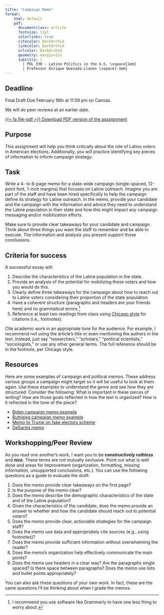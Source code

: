 ```yaml
---
title: "Campaign Memo"
format:
    html: default
    pdf: 
      documentclass: article
      fontsize: 11pt
      colorlinks: true
      citecolor: DarkOrchid
      linkcolor: DarkOrchid
      urlcolor: DarkOrchid
      geometry: margin=1in
      subtitle: | 
        | POL 330 - Latino Politics in the U.S. \vspace{1em}
        | Professor Enrique Quezada-Llanes \vspace{-3em}
---
```



:::{.callout-important}

## Deadline

Final Draft Due February 16th at 11:59 pm on Canvas.

We will do peer reviews at an earlier date.
:::


::: {.content-visible when-format="html"}
[<span class="btn btn-danger">{{< fa file-pdf >}} Download PDF version of the asssignment</span></p>](campaign-memo.pdf)
:::


## Purpose

This assignment will help you think critically about the role of Latino voters in American elections. Additionally, you will practice identifying key pieces of information to inform campaign strategy.


## Task

Write a 4- to 6-page memo for a state-wide campaign (single-spaced, 12-point font, 1-inch margins) that focuses on Latine outreach. Imagine you are part of the staff and have been hired specifically to help the campaign define its strategy for Latine outreach. In the memo, provide your candidate and the campaign with the information and advice they need to understand the Latine population in their state and how this might impact any campaign messaging and/or mobilization efforts.

Make sure to provide clear takeaways for your candidate and campaign. Think about three things you want the staff to remember and be able to execute. The information and analysis you present support those conclusions.


## Criteria for success

A successful essay will:

1. Describe the characteristics of the Latine population in the state.
2. Provide an analysis of the potential for mobilizing these voters and how you would do this.
3. Clearly define three takeaways for the campaign about how to reach out to Latine voters considering their proportion of the state population.
4. Have a coherent structure (paragraphs and headers are your friends here) and no grammatical errors.^[I recommend you use software like Grammarly to have one less thing to worry about.]
5. Reference at least two readings from class using [Chicago style](https://politics.ucsc.edu/undergraduate/chicago%20style%20guide.pdf) for citations (i.e., footnotes). 

Cite academic work in an appropriate tone for the audience. For example, I recommend not using the article's title or even mentioning the authors in the text. Instead, just say "researchers," "scholars," "political scientists," "sociologists," or use any other general terms. The full reference should be in the footnote, per Chicago style. 


## Resources

Here are some examples of campaign and political memos. These address various groups a campaign might target so it will be useful to look at them again. Use these examples to understand the genre and see how they are structured. Consider the following: What is important in these pieces of writing? How are those goals reflected in how the text is organized? How is it reflected in the tone of the piece?

- [Biden campaign memo example](https://www.wispolitics.com/2020/biden-campaign-memo)
- [Buttigieg campaign memo example](https://www.documentcloud.org/documents/6785938-Path-to-Nomination.html)
- [Memo to Trump on fake electors scheme](https://int.nyt.com/data/documenttools/chesebro-dec-6-memo/ce55d6abd79c2c71/full.pdf)
- [DeSantis memo](https://s3.documentcloud.org/documents/23874013/0051_001.pdf)


## Workshopping/Peer Review

As you read one another's work, I want you to be ***constructively ruthless*** and ***nice***. These terms are not mutually exclusive. Point out what is well done and areas for improvement (organization, formatting, missing information, unsupported conclusions, etc.). You can use the following questions as a guide to evaluate the draft:

1. Does the memo provide clear takeaways on the first page?
2. Is the purpose of the memo clear?
3. Does the memo describe the demographic characteristics of the state and of the Latine population?
4. Given the characteristics of the candidate, does the memo provide an answer to whether and how the candidate should reach out to potential voters?
5. Does the memo provide clear, actionable strategies for the campaign staff?
6. Does the memo use data and appropriately cite sources (e.g., using footnotes)?
7. Does the memo provide sufficient information without overwhelming the reader?
8. Does the memo's organization help effectively communicate the main points?
9. Does the memo use headers in a clear way? Are the paragraphs single spaced? Is there space between paragraphs? Does the memo use lists and bullet points appropriately?


You can also ask these questions of your own work. In fact, these are the same questions I'll be thinking about when I grade the memos.
